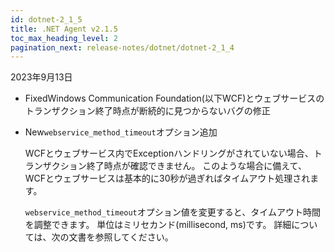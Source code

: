 ```yaml
---
id: dotnet-2_1_5
title: .NET Agent v2.1.5
toc_max_heading_level: 2
pagination_next: release-notes/dotnet/dotnet-2_1_4
---
```


2023年9月13日

- <Status>Fixed</Status>Windows Communication Foundation(以下WCF)とウェブサービスのトランザクション終了時点が断続的に見つからないバグの修正

- <Status>New</Status><code>webservice_method_timeout</code>オプション追加

  WCFとウェブサービス内でExceptionハンドリングがされていない場合、トランザクション終了時点が確認できません。 このような場合に備えて、WCFとウェブサービスは基本的に30秒が過ぎればタイムアウト処理されます。

  <code>webservice_method_timeout</code>オプション値を変更すると、タイムアウト時間を調整できます。 単位はミリセカンド(millisecond, ms)です。 詳細については、<Link to='../../dotnet/agent-webservice'>次の文書</Link>を参照してください。
